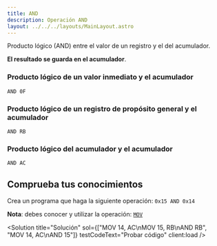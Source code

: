 ```yaml
---
title: AND
description: Operación AND
layout: ../../../layouts/MainLayout.astro
---
```



Producto lógico (AND) entre el valor de un registro y el del acumulador.

**El resultado se guarda en el acumulador**.

### Producto lógico de un valor inmediato y el acumulador

```
AND 0F
```

### Producto lógico de un registro de propósito general y el acumulador

```
AND RB
```

### Producto lógico del acumulador y el acumulador

```
AND AC
```

## Comprueba tus conocimientos

Crea un programa que haga la siguiente operación: `0x15 AND 0x14`

**Nota**: debes conocer y utilizar la operación: [`MOV`](MOV)

<Solution title="Solución" sol={["MOV 14, AC\nMOV 15, RB\nAND RB", "MOV 14, AC\nAND 15"]} testCodeText="Probar código" client:load />